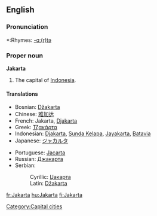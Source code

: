 {{wikipedia}}
==English==

===Pronunciation===
*:Rhymes: [[Rhymes:English:-ɑː(r)tə|-ɑː(r)tə]]

===Proper noun===
'''Jakarta'''
#The capital of [[Indonesia]].

====Translations====
{{top}}
*Bosnian: [[Džakarta#Bosnian|Džakarta]] {{f}}
*Chinese: [[雅加达]]
*French: Jakarta, [[Djakarta]]
*Greek: [[Τζακάρτα]]
*Indonesian: [[Djakarta]], [[Sunda Kelapa]], [[Jayakarta]], [[Batavia]]
*Japanese: [[ジャカルタ]]
{{mid}}
*Portuguese: [[Jacarta]] {{f}}
*Russian: [[Джакарта]] {{f}}
*Serbian:
*:Cyrillic: [[Џакарта#Serbian|Џакарта]] {{f}}
*:Latin: [[Džakarta#Serbian|Džakarta]] {{f}}
{{bottom}}

[[Category:Capital cities]]

[[fr:Jakarta]]
[[hu:Jakarta]]
[[fi:Jakarta]]